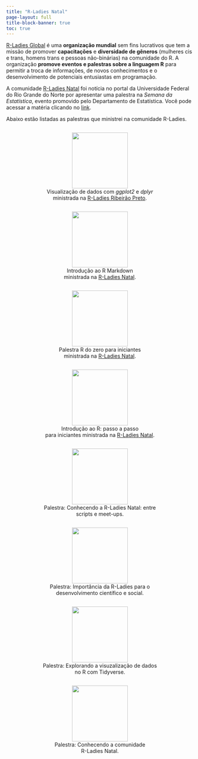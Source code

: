 ---
title: "R-Ladies Natal"
page-layout: full
title-block-banner: true
toc: true
---

[R-Ladies Global](https://rladies.org/) é uma **organização mundial** sem fins lucrativos que tem a missão de promover **capacitações** e **diversidade de gêneros** (mulheres cis e trans, homens trans e pessoas não-binárias) na comunidade do R. A organização **promove eventos e palestras sobre a linguagem R** para permitir a troca de informações, de novos conhecimentos e o desenvolvimento de potenciais entusiastas em programação.

A comunidade [R-Ladies Natal](https://www.instagram.com/rladiesnatal/?next=%2F) foi notícia no portal da Universidade Federal do Rio Grande do Norte por apresentar uma palestra na *Semana da Estatística*, evento promovido pelo Departamento de Estatística. Você pode acessar a matéria clicando no [link](https://www.ufrn.br/imprensa/noticias/44260/grupo-r-ladies-natal-oferece-palestra-sobre-comunidade-local).

Abaixo estão listadas as palestras que ministrei na comunidade R-Ladies.

<center>

::: box
<img src="images/ggplot2_dplyr_rladies-01.png" width="150"/> <br> Visualização de dados com *ggplot2* e *dplyr* ministrada na [R-Ladies Ribeirão Preto](https://www.instagram.com/rladiesrp/?next=%2F).
:::

::: box
<img src="images/rmarkdown_rladies.png" width="150"/> <br> Introdução ao R Markdown <br> ministrada na [R-Ladies Natal](https://www.instagram.com/rladiesnatal/?next=%2F).
:::

<div class="box">

<p>

![](images/r_do_zero_rladies.png){width="150"} <br> Palestra R do zero para iniciantes <br> ministrada na [R-Ladies Natal](https://www.instagram.com/rladiesnatal/?next=%2F).

</div>

::: box
<p>![](images/introducao_r_rladies.png){width="150"} <br> Introdução ao R: passo a passo <br> para iniciantes ministrada na [R-Ladies Natal](https://www.instagram.com/rladiesnatal/?next=%2F).</p>
:::

::: box
<p>![](images/p3.png){width="150"} <br> Palestra: Conhecendo a R-Ladies Natal: entre <br> scripts e meet-ups.</p>
:::

::: box
<p>![](images/p1.png){width="150"} <br> Palestra: Importância da R-Ladies para o <br> desenvolvimento científico e social.</p>
:::

::: box
<p>![](palestra_tidyverse.png){width="150"} <br> Palestra: Explorando a visuzalização de dados <br> no R com Tidyverse.</p>
:::

::: box
<p>![](images/p2.png){width="150"} <br> Palestra: Conhecendo a comunidade <br> R-Ladies Natal.</p>
:::

</center>

```{=html}
<style>
div.box {
    width: 320px;
    display: inline-block;
}
</style>
```
